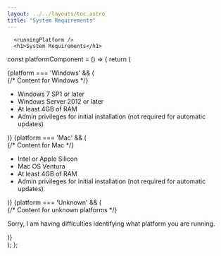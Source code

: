 ```yaml
---
layout: ../../layouts/toc.astro
title: "System Requirements"
---
```


      <runningPlatform />
      <h1>System Requirements</h1>
const platformComponent = () => {
  return (
    <div>
      {platform === 'Windows' && (
        <div>
          {/* Content for Windows */}
<ul>
              <li>Windows 7 SP1 or later</li>
              <li>Windows Server 2012 or later</li>
              <li>At least 4GB of RAM</li>
              <li>Admin privileges for initial installation (not required for automatic updates)</li>
            </ul>
                    </div>
      )}
      {platform === 'Mac' && (
        <div>
          {/* Content for Mac */}
            <ul>
              <li>Intel or Apple Silicon</li>
              <li>Mac OS Ventura</li>
              <li>At least 4GB of RAM</li>
              <li>Admin privileges for initial installation (not required for automatic updates)</li>
            </ul>
        </div>
      )}
      {platform === 'Unknown' && (
        <div>
          {/* Content for unknown platforms */}
          <p>Sorry, I am having difficulties identifying what platform you are running.</p>
        </div>
      )}
    </div>
  );
};
